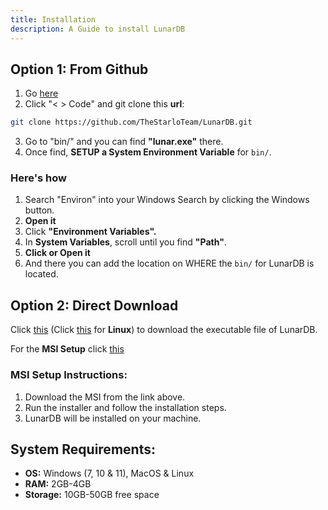 ```yaml
---
title: Installation
description: A Guide to install LunarDB
---
```


## Option 1: From Github

1. Go [here](https://github.com/TheStarloTeam/lunardb)
2. Click "< > Code" and git clone this **__url__**:

```bash
git clone https://github.com/TheStarloTeam/LunarDB.git
```

3. Go to "bin/" and you can find **"lunar.exe"** there.
4. Once find, **SETUP a System Environment Variable** for `bin/`.

### Here's how

1. Search "Environ" into your Windows Search by clicking the Windows button.
2. **Open it**
3. Click **"Environment Variables".**
4. In **System Variables**, scroll until you find **"Path"**.
5. **Click or Open it**
6. And there you can add the location on WHERE the `bin/` for LunarDB is located.

## Option 2: Direct Download

Click [this](https://github.com/TheStarloTeam/LunarDB/raw/refs/heads/main/bin/lunar.exe) (Click [this](https://github.com/TheStarloTeam/LunarDB/raw/refs/heads/main/bin/lunar) for **Linux**) to download the executable file of LunarDB.

For the **MSI Setup** click [this](https://github.com/Kazooki123/LunarDB/raw/refs/heads/main/installer/SetupLunar.msi)

### MSI Setup Instructions:

1. Download the MSI from the link above.
2. Run the installer and follow the installation steps.
3. LunarDB will be installed on your machine.

## System Requirements:

- **OS:** Windows (7, 10 & 11), MacOS & Linux
- **RAM:** 2GB-4GB
- **Storage:** 10GB-50GB free space
